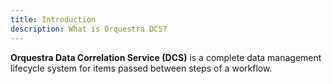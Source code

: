 ```yaml
---
title: Introduction
description: What is Orquestra DCS?
---
```


**Orquestra Data Correlation Service (DCS)** is a complete data management lifecycle system for items passed between steps of a workflow.